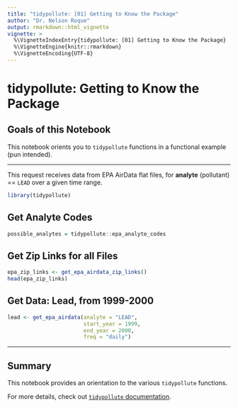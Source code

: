 ```yaml
---
title: "tidypollute: [01] Getting to Know the Package"
author: "Dr. Nelson Roque"
output: rmarkdown::html_vignette
vignette: >
  %\VignetteIndexEntry{tidypollute: [01] Getting to Know the Package}
  %\VignetteEngine{knitr::rmarkdown}
  %\VignetteEncoding{UTF-8}
---
```


# tidypollute: Getting to Know the Package

## Goals of this Notebook

This notebook orients you to `tidypollute` functions in a functional example (pun intended).

------------------------------------------------------------------------

This request receives data from EPA AirData flat files, for **analyte** (pollutant) == `LEAD` over a given time range.

```r
library(tidypollute)
```

## Get Analyte Codes
```r
possible_analytes = tidypollute::epa_analyte_codes
```

## Get Zip Links for all Files
```r
epa_zip_links <- get_epa_airdata_zip_links()
head(epa_zip_links)
```

## Get Data: Lead, from 1999-2000
```r
lead <- get_epa_airdata(analyte = "LEAD", 
                        start_year = 1999, 
                        end_year = 2000, 
                        freq = "daily")
```

------------------------------------------------------------------------

## Summary

This notebook provides an orientation to the various `tidypollute` functions.

For more details, check out [`tidypollute` documentation](https://nelsonroque.github.io/tidypollute/index.html).
